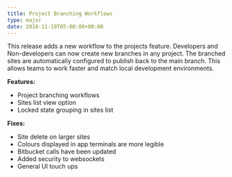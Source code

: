 ```yaml
---
title: Project Branching Workflows
type: major
date: 2018-11-19T05:00:00+00:00
---
```


This release adds a new workflow to the projects feature. Developers and Non-developers can now create new branches in any project. The branched sites are automatically configured to publish back to the main branch. This allows teams to work faster and match local development environments.

**Features:**

* Project branching workflows
* Sites list view option
* Locked state grouping in sites list

**Fixes:**

* Site delete on larger sites
* Colours displayed in app terminals are more legible
* Bitbucket calls have been updated
* Added security to websockets
* General UI touch ups